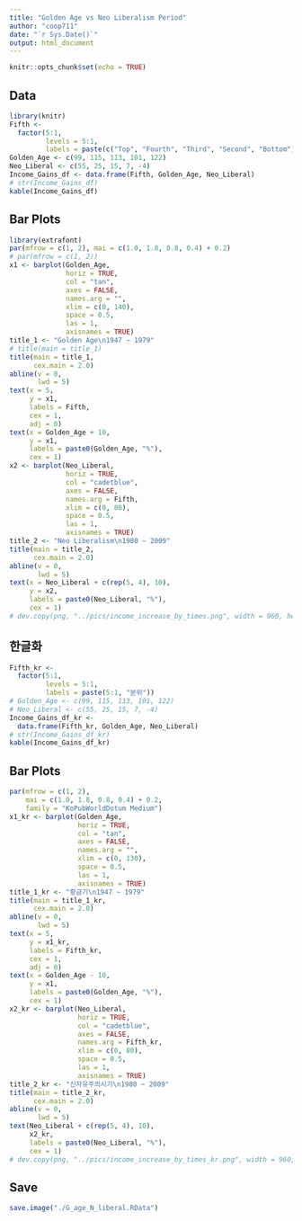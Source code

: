 ```yaml
---
title: "Golden Age vs Neo Liberalism Period"
author: "coop711"
date: "`r Sys.Date()`"
output: html_document
---
```


```r
knitr::opts_chunk$set(echo = TRUE)
```

## Data

```r
library(knitr)
Fifth <- 
  factor(5:1, 
         levels = 5:1, 
         labels = paste(c("Top", "Fourth", "Third", "Second", "Bottom"), "Fifth"))
Golden_Age <- c(99, 115, 113, 101, 122)
Neo_Liberal <- c(55, 25, 15, 7, -4)
Income_Gains_df <- data.frame(Fifth, Golden_Age, Neo_Liberal)
# str(Income_Gains_df)
kable(Income_Gains_df)
```

## Bar Plots

```r
library(extrafont)
par(mfrow = c(1, 2), mai = c(1.0, 1.8, 0.8, 0.4) + 0.2)
# par(mfrow = c(1, 2))
x1 <- barplot(Golden_Age, 
              horiz = TRUE, 
              col = "tan", 
              axes = FALSE, 
              names.arg = "", 
              xlim = c(0, 140), 
              space = 0.5, 
              las = 1, 
              axisnames = TRUE)
title_1 <- "Golden Age\n1947 ~ 1979"
# title(main = title_1)
title(main = title_1, 
      cex.main = 2.0)
abline(v = 0, 
       lwd = 5)
text(x = 5, 
     y = x1, 
     labels = Fifth, 
     cex = 1, 
     adj = 0)
text(x = Golden_Age + 10, 
     y = x1, 
     labels = paste0(Golden_Age, "%"), 
     cex = 1)
x2 <- barplot(Neo_Liberal, 
              horiz = TRUE, 
              col = "cadetblue", 
              axes = FALSE, 
              names.arg = Fifth, 
              xlim = c(0, 80), 
              space = 0.5, 
              las = 1, 
              axisnames = TRUE)
title_2 <- "Neo Liberalism\n1980 ~ 2009"
title(main = title_2, 
      cex.main = 2.0)
abline(v = 0, 
       lwd = 5)
text(x = Neo_Liberal + c(rep(5, 4), 10), 
     y = x2, 
     labels = paste0(Neo_Liberal, "%"), 
     cex = 1)
# dev.copy(png, "../pics/income_increase_by_times.png", width = 960, height = 480)
```

<P style = "page-break-before:always">

## 한글화

```r
Fifth_kr <- 
  factor(5:1, 
         levels = 5:1, 
         labels = paste(5:1, "분위"))
# Golden_Age <- c(99, 115, 113, 101, 122)
# Neo_Liberal <- c(55, 25, 15, 7, -4)
Income_Gains_df_kr <- 
  data.frame(Fifth_kr, Golden_Age, Neo_Liberal)
# str(Income_Gains_df_kr)
kable(Income_Gains_df_kr)
```

## Bar Plots

```r
par(mfrow = c(1, 2), 
    mai = c(1.0, 1.8, 0.8, 0.4) + 0.2, 
    family = "KoPubWorldDotum Medium")
x1_kr <- barplot(Golden_Age, 
                 horiz = TRUE, 
                 col = "tan", 
                 axes = FALSE, 
                 names.arg = "", 
                 xlim = c(0, 130), 
                 space = 0.5, 
                 las = 1, 
                 axisnames = TRUE)
title_1_kr <- "황금기\n1947 ~ 1979"
title(main = title_1_kr, 
      cex.main = 2.0)
abline(v = 0, 
       lwd = 5)
text(x = 5, 
     y = x1_kr, 
     labels = Fifth_kr, 
     cex = 1, 
     adj = 0)
text(x = Golden_Age - 10, 
     y = x1, 
     labels = paste0(Golden_Age, "%"), 
     cex = 1)
x2_kr <- barplot(Neo_Liberal, 
                 horiz = TRUE, 
                 col = "cadetblue", 
                 axes = FALSE, 
                 names.arg = Fifth_kr, 
                 xlim = c(0, 80), 
                 space = 0.5, 
                 las = 1, 
                 axisnames = TRUE)
title_2_kr <- "신자유주의시기\n1980 ~ 2009"
title(main = title_2_kr, 
      cex.main = 2.0)
abline(v = 0, 
       lwd = 5)
text(Neo_Liberal + c(rep(5, 4), 10), 
     x2_kr, 
     labels = paste0(Neo_Liberal, "%"),
     cex = 1)
# dev.copy(png, "../pics/income_increase_by_times_kr.png", width = 960, height = 480)
```

## Save

```r
save.image("./G_age_N_liberal.RData")
```


